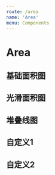 ```yaml
---
route: /area
name: 'Area'
menu: Components
---
```



# Area

## 基础面积图

<Playground>
  <Area
    title="基础面积图"
    data={
      [
       {x: '2019-06-20', y: 7},
       {x: '2019-06-21', y: 5},
       {x: '2019-06-22', y: 4},
       {x: '2019-06-23', y: 2},
       {x: '2019-06-24', y: 4},
       {x: '2019-06-25', y: 7},
       {x: '2019-06-26', y: 5},
       {x: '2019-06-27', y: 6},
       {x: '2019-06-28', y: 5}
      ]
    }
  />
</Playground>

## 光滑面积图

<Playground>
  <Area
    data={
      [
       {x: '2019-06-20', y: 7},
       {x: '2019-06-21', y: 5},
       {x: '2019-06-22', y: 4},
       {x: '2019-06-23', y: 2},
       {x: '2019-06-24', y: 4},
       {x: '2019-06-25', y: 7},
       {x: '2019-06-26', y: 5},
       {x: '2019-06-27', y: 6},
       {x: '2019-06-28', y: 5}
      ]
    }
    smooth={true}
  />
</Playground>

## 堆叠线图

<Playground>
  <Area
    data={
      [
        { x: '1750', y1: 20, y2: 10 },
        { x: '1800', y1: 10, y2: 5 },
        { x: '1850', y1: 50, y2: 25 },
        { x: '1900', y1: 60, y2: 30 },
        { x: '1999', y1: 10, y2: 5 },
        { x: '2050', y1: 100, y2: 50 }
      ]
    }
    isStack={true}
  />
</Playground>

## 自定义1

<Playground>
  <Area
    data={[
      { x: '0', y1: 100, y2: 90 },
      { x: '1', y1: 10, y2: 20 },
      { x: '2', y1: 10, y2: 20 },
      { x: '3', y1: 10, y2: 30 },
      { x: '4', y1: 20, y2: 10 },
      { x: '5', y1: 30, y2: 40 },
      { x: '6', y1: 100, y2: 110 },
      { x: '7', y1: 200, y2: 220 },
      { x: '8', y1: 300, y2: 330 },
      { x: '9', y1: 400, y2: 400 },
      { x: '10', y1: 300, y2: 280 },
      { x: '11', y1: 200, y2: 250 },
      { x: '12', y1: 100, y2: 140 },
      { x: '13', y1: 300, y2: 330 },
      { x: '14', y1: 400, y2: 380 },
      { x: '15', y1: 500, y2: 600 },
      { x: '16', y1: 0, y2: 700 },
      { x: '17', y1: 0, y2: 290 },
      { x: '18', y1: 0, y2: 480 },
      { x: '19', y1: 0, y2: 600 },
      { x: '20', y1: 0, y2: 650 },
      { x: '21', y1: 0, y2: 220 },
      { x: '22', y1: 0, y2: 170 },
      { x: '23', y1: 0, y2: 100 }
    ]}
    title="人流量趋势"
    xAxis={{
      line: null
    }}
    yAxis={{
      visible: false
    }}
    legend={{
      position: 'top-right',
      marker: 'circle'
    }}
    scale={{
      x: {
        type: 'linear',
        tickInterval: 2,
        maxLimit: 23
      }
    }}
    titleMap={{
      y1: '当前',
      y2: '上一周期'
    }}
    smooth={true}
    colors={['#8DDDCC', '#E3E3E3']}
  />
</Playground>

## 自定义2

<Playground>
  <Area
    data={
      [
        { x: '0', y1: 20 },
        { x: '4', y1: 10 },
        { x: '8', y1: 50 },
        { x: '12', y1: 60 },
        { x: '16', y1: 10 },
        { x: '20', y1: 100 },
        { x: '24', y1: 10 }
      ]
    }
    legend={{
      visible: false
    }}
    scale={{
      x: {
        type: 'linear',
        alias: '时段'
      },
      value: {
        alias: '次数'
      }
    }}
    line={true}
    point={true}
    colors={['#FDE6E6']}
  />
</Playground>

